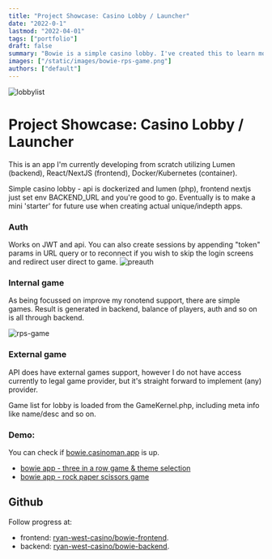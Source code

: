 ```yaml
---
title: "Project Showcase: Casino Lobby / Launcher"
date: "2022-0-1"
lastmod: "2022-04-01"
tags: ["portfolio"]
draft: false
summary: "Bowie is a simple casino lobby. I've created this to learn more about frontend and to fill my portfolio with code, I will be working on it while bored finding job/next challenge."
images: ["/static/images/bowie-rps-game.png"]
authors: ["default"]
---
```


![lobbylist](/static/images/bowie-lobby-list-auth.png)

# Project Showcase: Casino Lobby / Launcher

This is an app I'm currently developing from scratch utilizing Lumen (backend), React/NextJS (frontend), Docker/Kubernetes (container).

Simple casino lobby - api is dockerized and lumen (php), frontend nextjs just set env BACKEND_URL and you're good to go. Eventually is to make a mini 'starter' for future use when creating actual unique/indepth apps.

### Auth

Works on JWT and api. You can also create sessions by appending "token" params in URL query or to reconnect if you wish to skip the login screens and redirect user direct to game.
![preauth](/static/images/bowie-preauth-guest-list.png)

### Internal game

As being focussed on improve my ronotend support, there are simple games. Result is generated in backend, balance of players, auth and so on is all through backend.

![rps-game](/static/images/bowie-rps-game.png)

### External game

API does have external games support, however I do not have access currently to legal game provider, but it's straight forward to implement (any) provider.

Game list for lobby is loaded from the GameKernel.php, including meta info like name/desc and so on.

### Demo:

You can check if [bowie.casinoman.app](https://bowie.casinoman.app) is up.

- [bowie app - three in a row game & theme selection](https://www.youtube.com/watch?v=6ICsFWHlw3A)
- [bowie app - rock paper scissors game](https://www.youtube.com/watch?v=yIDjlCI9L0c)

## Github

Follow progress at:

- frontend: [ryan-west-casino/bowie-frontend](https://github.com/ryan-west-casino/bowie-frontend).
- backend: [ryan-west-casino/bowie-backend](https://github.com/ryan-west-casino/bowie-backend).
